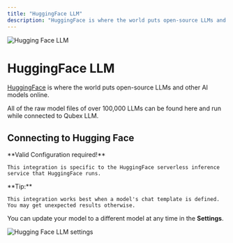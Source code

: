 ```yaml
---
title: "HuggingFace LLM"
description: "HuggingFace is where the world puts open-source LLMs and other AI models online."
---
```



<Image
  src="/images/Qubex LLM-setup/llm-configuration/cloud/hugging-face/header-image.png"
  height={1080}
  width={1920}
  quality={100}
  alt="Hugging Face LLM"
/>

# HuggingFace LLM

[HuggingFace](https://huggingface.co) is where the world puts open-source LLMs and other AI models online.

All of the raw model files of over 100,000 LLMs can be found here and run while connected to Qubex LLM.

## Connecting to Hugging Face

<Callout type="info" emoji="️💡">
  **Valid Configuration required!**

    This integration is specific to the HuggingFace serverless inference service that HuggingFace runs.

</Callout>

<Callout type="info" emoji="️💡">
  **Tip:**

    This integration works best when a model's chat template is defined. You may get unexpected results otherwise.

</Callout>

You can update your model to a different model at any time in the **Settings**.

<Image
  src="/images/Qubex LLM-setup/llm-configuration/cloud/hugging-face/hugging-face-llm.png"
  height={1080}
  width={1920}
  quality={100}
  alt="Hugging Face LLM settings"
/>
